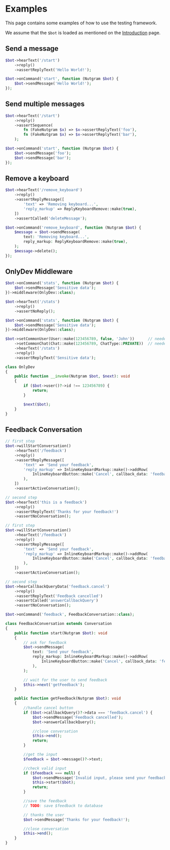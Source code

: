 
# Examples

This page contains some examples of how to use the testing framework.

We assume that the `$bot` is loaded as mentioned on the [Introduction](testing/introduction.md) page.

## Send a message

<Tabs>
<TabItem value="test" label="Test">

```php
$bot->hearText('/start')
    ->reply()
    ->assertReplyText('Hello World!');
```

</TabItem>
<TabItem value="handler" label="Handler">

```php
$bot->onCommand('start', function (Nutgram $bot) {
    $bot->sendMessage('Hello World!');
});
```

</TabItem>
</Tabs>

## Send multiple messages

<Tabs>
<TabItem value="test" label="Test">

```php
$bot->hearText('/start')
    ->reply()
    ->assertSequence(
        fn (FakeNutgram $x) => $x->assertReplyText('foo'),
        fn (FakeNutgram $x) => $x->assertReplyText('bar'),
    );
```

</TabItem>
<TabItem value="handler" label="Handler">

```php
$bot->onCommand('start', function (Nutgram $bot) {
    $bot->sendMessage('foo');
    $bot->sendMessage('bar');
});
```

</TabItem>
</Tabs>

## Remove a keyboard

<Tabs>
<TabItem value="test" label="Test">

```php
$bot->hearText('/remove_keyboard')
    ->reply()
    ->assertReplyMessage([
        'text' => 'Removing keyboard...',
        'reply_markup' => ReplyKeyboardRemove::make(true),
    ])
    ->assertCalled('deleteMessage');
```

</TabItem>
<TabItem value="handler" label="Handler">

```php
$bot->onCommand('remove_keyboard', function (Nutgram $bot) {
    $message = $bot->sendMessage(
        text: 'Removing keyboard...',
        reply_markup: ReplyKeyboardRemove::make(true),
    );
    $message->delete();
});
```

</TabItem>
</Tabs>

## OnlyDev Middleware

<Tabs>
<TabItem value="test" label="Test">

```php title="unable to get stats"
$bot->onCommand('stats', function (Nutgram $bot) {
    $bot->sendMessage('Sensitive data');
})->middleware(OnlyDev::class);

$bot->hearText('/stats')
    ->reply()
    ->assertNoReply();
```

```php title="able to get stats"
$bot->onCommand('stats', function (Nutgram $bot) {
    $bot->sendMessage('Sensitive data');
})->middleware(OnlyDev::class);

$bot->setCommonUser(User::make(123456789, false, 'John'))      // needed to not get a random user id
    ->setCommonChat(Chat::make(123456789, ChatType::PRIVATE))  // needed to not get a random user id
    ->hearText('/stats')
    ->reply()
    ->assertReplyText('Sensitive data');
```

</TabItem>
<TabItem value="handler" label="Handler">

```php
class OnlyDev
{
    public function __invoke(Nutgram $bot, $next): void
    {
        if ($bot->user()?->id !== 123456789) {
            return;
        }

        $next($bot);
    }
}
```

</TabItem>
</Tabs>

## Feedback Conversation

<Tabs>
<TabItem value="test" label="Test">

```php title="send feedback"
// first step
$bot->willStartConversation()
    ->hearText('/feedback')
    ->reply()
    ->assertReplyMessage([
        'text' => 'Send your feedback',
        'reply_markup' => InlineKeyboardMarkup::make()->addRow(
            InlineKeyboardButton::make('Cancel', callback_data: 'feedback.cancel'),
        ),
    ])
    ->assertActiveConversation();

// second step
$bot->hearText('this is a feedback')
    ->reply()
    ->assertReplyText('Thanks for your feedback!')
    ->assertNoConversation();
```

```php title="cancel feedback"
// first step
$bot->willStartConversation()
    ->hearText('/feedback')
    ->reply()
    ->assertReplyMessage([
        'text' => 'Send your feedback',
        'reply_markup' => InlineKeyboardMarkup::make()->addRow(
            InlineKeyboardButton::make('Cancel', callback_data: 'feedback.cancel'),
        ),
    ])
    ->assertActiveConversation();

// second step
$bot->hearCallbackQueryData('feedback.cancel')
    ->reply()
    ->assertReplyText('Feedback cancelled')
    ->assertCalled('answerCallbackQuery')
    ->assertNoConversation();
```

</TabItem>
<TabItem value="handler" label="Conversation">

```php title="Bot.php"
$bot->onCommand('feedback', FeedbackConversation::class);
```

```php title="FeedbackConversation.php"
class FeedbackConversation extends Conversation
{
    public function start(Nutgram $bot): void
    {
        // ask for feedback
        $bot->sendMessage(
            text: 'Send your feedback',
            reply_markup: InlineKeyboardMarkup::make()->addRow(
                InlineKeyboardButton::make('Cancel', callback_data: 'feedback.cancel')
            ),
        );

        // wait for the user to send feedback
        $this->next('getFeedback');
    }

    public function getFeedback(Nutgram $bot): void
    {
        //handle cancel button
        if ($bot->callbackQuery()?->data === 'feedback.cancel') {
            $bot->sendMessage('Feedback cancelled');
            $bot->answerCallbackQuery();

            //close conversation
            $this->end();
            return;
        }

        //get the input
        $feedback = $bot->message()?->text;

        //check valid input
        if ($feedback === null) {
            $bot->sendMessage('Invalid input, please send your feedback again');
            $this->start($bot);
            return;
        }

        //save the feedback
        // TODO: save $feedback to database

        // thanks the user
        $bot->sendMessage('Thanks for your feedback!');

        //close conversation
        $this->end();
    }
}
```

</TabItem>
</Tabs>

